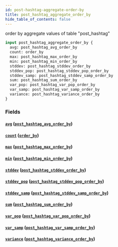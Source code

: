 ```yaml
---
id: post-hashtag-aggregate-order-by
title: post_hashtag_aggregate_order_by
hide_table_of_contents: false
---
```


order by aggregate values of table "post_hashtag"

```graphql
input post_hashtag_aggregate_order_by {
  avg: post_hashtag_avg_order_by
  count: order_by
  max: post_hashtag_max_order_by
  min: post_hashtag_min_order_by
  stddev: post_hashtag_stddev_order_by
  stddev_pop: post_hashtag_stddev_pop_order_by
  stddev_samp: post_hashtag_stddev_samp_order_by
  sum: post_hashtag_sum_order_by
  var_pop: post_hashtag_var_pop_order_by
  var_samp: post_hashtag_var_samp_order_by
  variance: post_hashtag_variance_order_by
}
```

### Fields

#### [`avg`](#) ([`post_hashtag_avg_order_by`](../inputs/post-hashtag-avg-order-by))

#### [`count`](#) ([`order_by`](../enums/order-by))

#### [`max`](#) ([`post_hashtag_max_order_by`](../inputs/post-hashtag-max-order-by))

#### [`min`](#) ([`post_hashtag_min_order_by`](../inputs/post-hashtag-min-order-by))

#### [`stddev`](#) ([`post_hashtag_stddev_order_by`](../inputs/post-hashtag-stddev-order-by))

#### [`stddev_pop`](#) ([`post_hashtag_stddev_pop_order_by`](../inputs/post-hashtag-stddev-pop-order-by))

#### [`stddev_samp`](#) ([`post_hashtag_stddev_samp_order_by`](../inputs/post-hashtag-stddev-samp-order-by))

#### [`sum`](#) ([`post_hashtag_sum_order_by`](../inputs/post-hashtag-sum-order-by))

#### [`var_pop`](#) ([`post_hashtag_var_pop_order_by`](../inputs/post-hashtag-var-pop-order-by))

#### [`var_samp`](#) ([`post_hashtag_var_samp_order_by`](../inputs/post-hashtag-var-samp-order-by))

#### [`variance`](#) ([`post_hashtag_variance_order_by`](../inputs/post-hashtag-variance-order-by))
